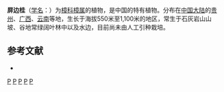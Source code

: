 {{Speciesbox
| name = 屏边桂
| status = 
| status_system = 
| image =
| genus = Cinnamomum
| species = pingbienense
| authority = [[李锡文|H. W. Li]]
}}

'''屏边桂'''（[[学名|学名]]：{{lang|la|''Cinnamomum pingbienense''}}）为[[樟科|樟科]][[樟属|樟属]]的植物，是中国的特有植物。分布在[[中国大陆|中国大陆]]的[[贵州|贵州]]、[[广西|广西]]、[[云南|云南]]等地，生长于海拔550米至1,100米的地区，常生于石灰岩山山坡、谷地常绿阔叶林中以及水边，目前尚未由人工引种栽培。

== 参考文献 ==
<div class="references-small">
* {{cite web| url =http://www.bioinfo.cn/db05/KmzwSpecies.php?action=view&id=11891| title =屏边桂| work =《中国高等植物数据库全库》| publisher =中国科学院微生物研究所| author =昆明植物研究所| accessdate =2009-02-24| archive-date =2018-06-28| archive-url =https://web.archive.org/web/20180628204035/http://www.bioinfo.cn/db05/KmzwSpecies.php?action=view| dead-url =yes}}
</div>
{{Taxonbar|from=Q11042890}}

[[Category:樟属|P]]
[[Category:中國特有植物|P]]
[[Category:贵州植物|P]]
[[Category:广西植物|P]]
[[Category:云南植物|P]]